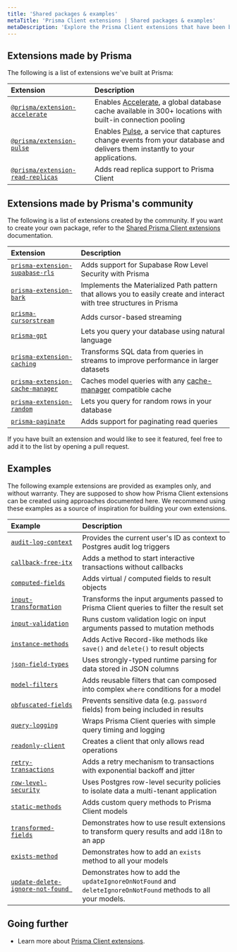 ```yaml
---
title: 'Shared packages & examples'
metaTitle: 'Prisma Client extensions | Shared packages & examples'
metaDescription: 'Explore the Prisma Client extensions that have been built by Prisma and its community'
---
```


## Extensions made by Prisma

The following is a list of extensions we've built at Prisma:

| Extension                                                                                    | Description                                                                                                                                              |
| :------------------------------------------------------------------------------------------- | :------------------------------------------------------------------------------------------------------------------------------------------------------- |
| [`@prisma/extension-accelerate`](https://www.npmjs.com/package/@prisma/extension-accelerate) | Enables [Accelerate](https://www.prisma.io/accelerate), a global database cache available in 300+ locations with built-in connection pooling             |
| [`@prisma/extension-pulse`](https://npmjs.com/package/@prisma/extension-pulse)               | Enables [Pulse](https://www.prisma.io/pulse), a service that captures change events from your database and delivers them instantly to your applications. |
| [`@prisma/extension-read-replicas`](https://github.com/prisma/extension-read-replicas)       | Adds read replica support to Prisma Client                                                                                                               |

## Extensions made by Prisma's community

The following is a list of extensions created by the community. If you want to create your own package, refer to the [Shared Prisma Client extensions](/orm/prisma-client/client-extensions/shared-extensions) documentation.

| Extension                                                                                      | Description                                                                                                           |
| :--------------------------------------------------------------------------------------------- | :-------------------------------------------------------------------------------------------------------------------- |
| [`prisma-extension-supabase-rls`](https://github.com/dthyresson/prisma-extension-supabase-rls) | Adds support for Supabase Row Level Security with Prisma                                                              |
| [`prisma-extension-bark`](https://github.com/adamjkb/bark)                                     | Implements the Materialized Path pattern that allows you to easily create and interact with tree structures in Prisma |
| [`prisma-cursorstream`](https://github.com/etabits/prisma-cursorstream)                        | Adds cursor-based streaming                                                                                           |
| [`prisma-gpt`](https://github.com/aliyeysides/prisma-gpt)                                      | Lets you query your database using natural language                                                                   |
| [`prisma-extension-caching`](https://github.com/isaev-the-poetry/prisma-extension-caching)     | Transforms SQL data from queries in streams to improve performance in larger datasets                                 |
| [`prisma-extension-cache-manager`](https://github.com/random42/prisma-extension-cache-manager) | Caches model queries with any [cache-manager](https://www.npmjs.com/package/cache-manager) compatible cache           |
| [`prisma-extension-random`](https://github.com/nkeil/prisma-extension-random)                  | Lets you query for random rows in your database                                                                       |
| [`prisma-paginate`](https://github.com/sandrewTx08/prisma-paginate)                            | Adds support for paginating read queries                                                                              |

If you have built an extension and would like to see it featured, feel free to add it to the list by opening a pull request.

## Examples

<Admonition>

The following example extensions are provided as examples only, and without warranty. They are supposed to show how Prisma Client extensions can be created using approaches documented here. We recommend using these examples as a source of inspiration for building your own extensions.

</Admonition>

| Example                                                                                                                          | Description                                                                                                   |
| :------------------------------------------------------------------------------------------------------------------------------- | :------------------------------------------------------------------------------------------------------------ |
| [`audit-log-context`](https://github.com/prisma/prisma-client-extensions/tree/main/audit-log-context)                            | Provides the current user's ID as context to Postgres audit log triggers                                      |
| [`callback-free-itx`](https://github.com/prisma/prisma-client-extensions/tree/main/callback-free-itx)                            | Adds a method to start interactive transactions without callbacks                                             |
| [`computed-fields`](https://github.com/prisma/prisma-client-extensions/tree/main/computed-fields)                                | Adds virtual / computed fields to result objects                                                              |
| [`input-transformation`](https://github.com/prisma/prisma-client-extensions/tree/main/input-transformation)                      | Transforms the input arguments passed to Prisma Client queries to filter the result set                       |
| [`input-validation`](https://github.com/prisma/prisma-client-extensions/tree/main/input-validation)                              | Runs custom validation logic on input arguments passed to mutation methods                                    |
| [`instance-methods`](https://github.com/prisma/prisma-client-extensions/tree/main/instance-methods)                              | Adds Active Record-like methods like `save()` and `delete()` to result objects                                |
| [`json-field-types`](https://github.com/prisma/prisma-client-extensions/tree/main/json-field-types)                              | Uses strongly-typed runtime parsing for data stored in JSON columns                                           |
| [`model-filters`](https://github.com/prisma/prisma-client-extensions/tree/main/model-filters)                                    | Adds reusable filters that can composed into complex `where` conditions for a model                           |
| [`obfuscated-fields`](https://github.com/prisma/prisma-client-extensions/tree/main/obfuscated-fields)                            | Prevents sensitive data (e.g. `password` fields) from being included in results                               |
| [`query-logging`](https://github.com/prisma/prisma-client-extensions/tree/main/query-logging)                                    | Wraps Prisma Client queries with simple query timing and logging                                              |
| [`readonly-client`](https://github.com/prisma/prisma-client-extensions/tree/main/readonly-client)                                | Creates a client that only allows read operations                                                             |
| [`retry-transactions`](https://github.com/prisma/prisma-client-extensions/tree/main/retry-transactions)                          | Adds a retry mechanism to transactions with exponential backoff and jitter                                    |
| [`row-level-security`](https://github.com/prisma/prisma-client-extensions/tree/main/row-level-security)                          | Uses Postgres row-level security policies to isolate data a multi-tenant application                          |
| [`static-methods`](https://github.com/prisma/prisma-client-extensions/tree/main/static-methods)                                  | Adds custom query methods to Prisma Client models                                                             |
| [`transformed-fields`](https://github.com/prisma/prisma-client-extensions/tree/main/transformed-fields)                          | Demonstrates how to use result extensions to transform query results and add i18n to an app                   |
| [`exists-method`](https://github.com/prisma/prisma-client-extensions/tree/main/exists-fn)                                        | Demonstrates how to add an `exists` method to all your models                                                 |
| [`update-delete-ignore-not-found `](https://github.com/prisma/prisma-client-extensions/tree/main/update-delete-ignore-not-found) | Demonstrates how to add the `updateIgnoreOnNotFound` and `deleteIgnoreOnNotFound` methods to all your models. |

## Going further

- Learn more about [Prisma Client extensions](/orm/prisma-client/client-extensions).
